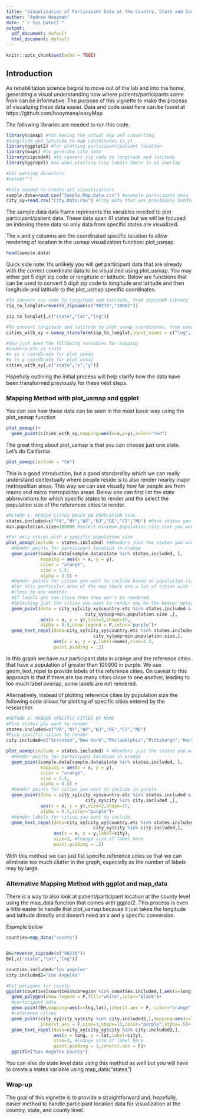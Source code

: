 ---
title: "Visualization of Participant Data at the Country, State and County Level in R"
author: "Andrew Hooyman"
date: "`r Sys.Date()`"
output:
  pdf_document: default
  html_document: default
---

```{r setup, include=FALSE}
knitr::opts_chunk$set(echo = TRUE)
```

## Introduction

As rehabilitation science begins to move out of the lab and into the home, generating a visual understanding how where patients/participants come from can be informative. The purpose of this vignette to make the process of visualizing these data easier. Data and code used here can be found at https://github.com/hooymana/easyMap

The following libraries are needed to run this code.


```{r}
library(usmap) #for making the actual map and converting 
#longitude and latitude to map coordinates (x,y)
library(ggplot2) #for plotting participant/patient location
library(maps) #to generate city data
library(zipcodeR) #to convert zip code to longitude and latitude
library(ggrepel) #so when plotting city labels there is no overlap
```
```{r}
#Set working directory
#setwd("")

#Data needed to create all visualizations
sample.data=read.csv("Sample.Map.Data.csv") #example participant data
city_xy=read.csv("City.Data.csv") #city data that was previously handled
```

The sample.data data frame represents the variables needed to plot participant/patient data.
These data span 41 states but we will be focused on indexing these data so only data from specific states are visualized.

The x and y columns are the coordinated specific location to allow rendering of location in the usmap visualization function: plot_usmap.

```{r}
head(sample.data) 
```

Quick side note: It's unlikely you will get participant data that are already with the correct coordinate data to be visualized using plot_usmap. You may either get 5 digit zip code or longitude or latitude. Below are functions that can be used to convert 5 digit zip code to longitude and latitude and then longitude and latitude to the plot_usmap specific coordinates.

```{r}
#To convert zip code to longitude and latitude, from zipcodeR library
zip_to_longlat=reverse_zipcode(c("90210","10001"))

zip_to_longlat[,c("state","lat","lng")]
```

```{r}
#To convert longitude and latitude to plot_usmap coordinates, from usmap library
cities_with_xy = usmap_transform(zip_to_longlat,input_names = c("lng", "lat"))

#You just need the following variables for mapping
#country.etc is state
#x is x coordinate for plot_usmap
#y is y coordinate for plot_usmap
cities_with_xy[,c("state","x","y")]
```
Hopefully outlining the initial process will help clarify how the data have been transformed previously for these next steps.

### Mapping Method with plot_usmap and ggplot

You can see how these data can be seen in the most basic way using the plot_usmap function

```{r}
plot_usmap()+
  geom_point(cities_with_xy,mapping=aes(x=x,y=y),color="red")
```
The great thing about plot_usmap is that you can choose just one state. Let's do California

```{r}
plot_usmap(include = "CA")
```
This is a good introduction, but a good standard by which we can really understand contextually where people reside is to also render nearby major metropolitan areas. This way we can see visually how far people are from macro and micro metropolitan areas. Below one can first list the state abbreviations for which specific states to render and the select the population size of the references cities to render.


```{r}
#METHOD 1: RENDER CITIES BASED ON POPULATION SIZE
states.included=c("PA","NY","WV","NJ","DE","CT","MD") #Pick states you want to render
min.population.size=100000 #Select minimum population city size you want to render

#For only cities with a specific population size
plot_usmap(include = states.included) +#Renders just the states you want to include
  #Render points for participant location in orange
  geom_point(sample.data[sample.data$state %in% states.included, ], 
             mapping = aes(x = x, y = y), 
             color = "orange", 
             size = 2.5, 
             alpha = 0.5) +
  #Render points for cities you want to include based on population size in purple.
  #For this particular area of the map there are a lot of cities with fairly high pop 
  #close to one another.
  #If labels get too close then they won't be rendered.
  #Selecting just the cities you want to render may be the better option.
  geom_point(data = city_xy[city_xy$country.etc %in% states.included &
                              city_xy$pop>min.population.size ,],
             aes(x = x, y = y),size=2,shape=15,
             alpha = 0.5,show.legend = F,color="purple")+
  geom_text_repel(data=city_xy[city_xy$country.etc %in% states.included &
                                 city_xy$pop>min.population.size,],
                  aes(x = x, y = y,label=name),size=2.2,
                  point.padding = .2)
```
In this graph we have our participant data in orange and the reference cities that have a population of greater than 100000 in purple. We use geom_text_repel to provide labels of the reference cities. On caveat to this approach is that if there are too many cities close to one another, leading to too much label overlap, some labels are not rendered.

Alternatively, instead of plotting reference cities by population size the following code allows for plotting of specific cities entered by the researcher.

```{r}
#METHOD 2: RENDER SPECIFIC CITIES BY NAME
#Pick states you want to render
states.included=c("PA","NY","WV","NJ","DE","CT","MD") 
#Pick specific cities to render
city.included=c("Scranton","New York","Philadelphia","Pittsburgh","Huntington","Buffalo")

plot_usmap(include = states.included) + #Renders just the states you want to include
  #Render points for participant location in orange
  geom_point(sample.data[sample.data$state %in% states.included, ], 
             mapping = aes(x = x, y = y), 
             color = "orange", 
             size = 2.5, 
             alpha = 0.5) +
  #Render points for cities you want to include in purple
  geom_point(data = city_xy[city_xy$country.etc %in% states.included &
                              city_xy$city %in% city.included ,],
             aes(x = x, y = y),size=2,shape=15,
             alpha = 0.5,color="purple")+
  #Render labels for cities you want to include
  geom_text_repel(data=city_xy[city_xy$country.etc %in% states.included &
                                 city_xy$city %in% city.included,],
                  aes(x = x, y = y,label=city),
                  size=3, #Change size of label here
                  point.padding = .2)
```

With this method we can just list specific reference cities so that we can eliminate too much clutter in the graph, especially as the number of labels may by large.

### Alternative Mapping Method with ggplot and map_data

There is a way to also look at patient/participant location at the county level using the map_data function that comes with ggplot2. This process is even a little easier to handle that plot_usmap because it just takes the longitude and latitude directly and doesn't need an x and y specific conversion.

Example below
```{r}
counties=map_data("county")


BH=reverse_zipcode(c("90210"))
BH[,c("state","lat","lng")]

counties.included="los angeles"
city.included2="Los Angeles"

#Fit polygons for county
ggplot(counties[counties$subregion %in% counties.included,],aes(x=long,y=lat,group=group))+
  geom_polygon(show.legend = F,fill="white",color="black")+
  #participant data
  geom_point(BH,mapping=aes(x=lng,lat),inherit.aes = F, color="orange")+
  #reference cities
  geom_point(city_xy[city_xy$city %in% city.included2,],mapping=aes(x=long,y=lat),
             inherit.aes = F,size=3,shape=15,color="purple",alpha=.5)+
  geom_text_repel(data=city_xy[city_xy$city %in% city.included2,],
                  aes(x = long, y = lat,label=city),
                  size=3, #Change size of label here
                  point.padding = 1,inherit.aes = F)+
  ggtitle("Los Angeles County")
```

You can also do state level data using this method as well but you will have to create a states variable using map_data("states")

### Wrap-up

The goal of this vignette is to provide a straightforward and, hopefully, easier method to handle participant location data for visualization at the country, state, and county level.
